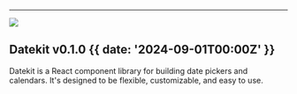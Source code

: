 
---

![](@/images/first-release.png)

## Datekit v0.1.0 {{  date: '2024-09-01T00:00Z' }}

Datekit is a React component library for building date pickers and calendars. It's designed to be flexible, customizable, and easy to use.


